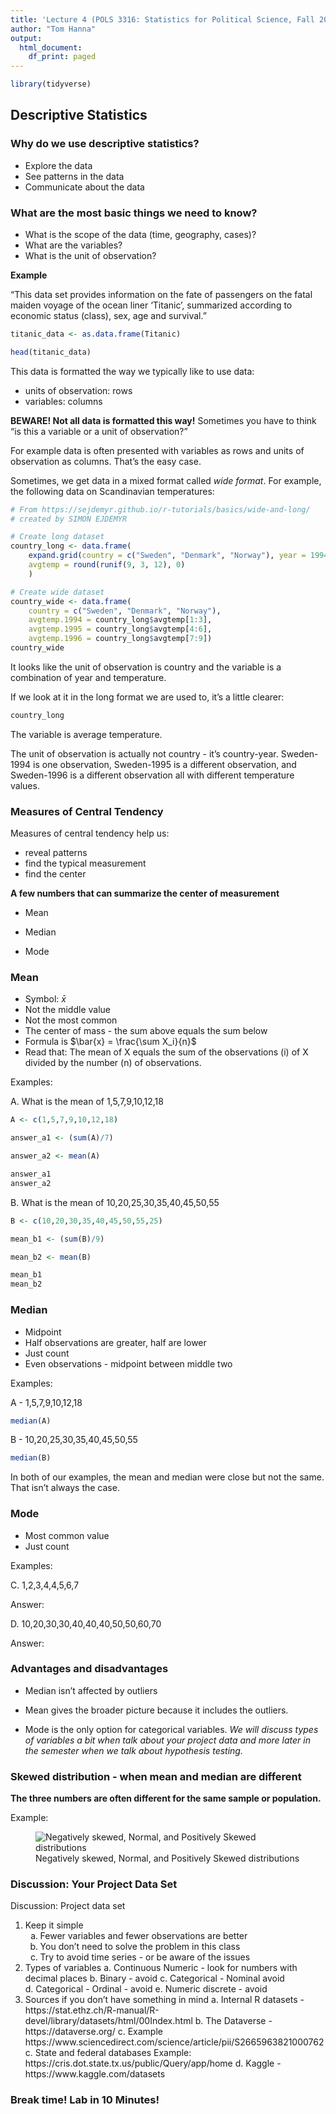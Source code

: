 ```yaml
---
title: 'Lecture 4 (POLS 3316: Statistics for Political Science, Fall 2023)'
author: "Tom Hanna"
output:
  html_document:
    df_print: paged
---
```


```r
library(tidyverse)
```

## Descriptive Statistics

### Why do we use descriptive statistics?

- Explore the data
- See patterns in the data
- Communicate about the data

### What are the most basic things we need to know?

- What is the scope of the data (time, geography, cases)?
- What are the variables?
- What is the unit of observation?

**Example**

"This data set provides information on the fate of passengers on the fatal maiden voyage of the ocean liner ‘Titanic’, summarized according to economic status (class), sex, age and survival."

```r

titanic_data <- as.data.frame(Titanic)

head(titanic_data)

```
This data is formatted the way we typically like to use data:

- units of observation: rows
- variables: columns

**BEWARE! Not all data is formatted this way!** Sometimes you have to think "is this a variable or a unit of observation?"

For example data is often presented with variables as rows and units of observation as columns. That's the easy case.

Sometimes, we get data in a mixed format called *wide format*. For example, the following data on Scandinavian temperatures:

```r
# From https://sejdemyr.github.io/r-tutorials/basics/wide-and-long/
# created by SIMON EJDEMYR

# Create long dataset
country_long <- data.frame(
    expand.grid(country = c("Sweden", "Denmark", "Norway"), year = 1994:1996),
    avgtemp = round(runif(9, 3, 12), 0)
    )

# Create wide dataset
country_wide <- data.frame(
    country = c("Sweden", "Denmark", "Norway"),
    avgtemp.1994 = country_long$avgtemp[1:3],
    avgtemp.1995 = country_long$avgtemp[4:6],
    avgtemp.1996 = country_long$avgtemp[7:9])
country_wide 

```

It looks like the unit of observation is country and the variable is a combination of year and temperature. 

If we look at it in the long format we are used to, it's a little clearer:

```r

country_long

```


The variable is average temperature. 

The unit of observation is actually not country - it's country-year. Sweden-1994 is one observation, Sweden-1995 is a different observation, and Sweden-1996 is a different observation all with different temperature values. 


### Measures of Central Tendency

Measures of central tendency help us:

- reveal patterns
- find the typical measurement
- find the center

**A few numbers that can summarize the center of measurement**

- Mean

- Median

- Mode

### Mean

- Symbol: $\bar{x}$
- Not the middle value
- Not the most common
- The center of mass - the sum above equals the sum below
- Formula is $\bar{x} = \frac{\sum X_i}{n}$
- Read that: The mean of X equals the sum of the observations (i) of X divided by the number (n) of observations. 

Examples:

A. What is the mean of 1,5,7,9,10,12,18

```r

A <- c(1,5,7,9,10,12,18)

answer_a1 <- (sum(A)/7)

answer_a2 <- mean(A)

answer_a1
answer_a2

```

B. What is the mean of 10,20,25,30,35,40,45,50,55

```r
B <- c(10,20,30,35,40,45,50,55,25)

mean_b1 <- (sum(B)/9)

mean_b2 <- mean(B)

mean_b1
mean_b2
```

### Median

 - Midpoint
 - Half observations are greater, half are lower
 - Just count
 - Even observations - midpoint between middle two
 
 Examples:
 
 A - 1,5,7,9,10,12,18

```r
median(A)

```
 B - 10,20,25,30,35,40,45,50,55
```r
median(B)
```

In both of our examples, the mean and median were close but not the same. That isn't always the case. 

### Mode

- Most common value
- Just count

Examples:

C. 1,2,3,4,4,5,6,7

Answer: 

D. 10,20,30,30,40,40,40,50,50,60,70

Answer:

### Advantages and disadvantages

- Median isn't affected by outliers

- Mean gives the broader picture because it includes the outliers.

- Mode is the only option for categorical variables. *We will discuss types of variables a bit when talk about your project data and more later in the semester when we talk about hypothesis testing.*

### Skewed distribution - when mean and median are different

**The three numbers are often different for the same sample or population.**

Example:

![Negatively skewed, Normal, and Positively Skewed distributions](skewed-curves.png)


### Discussion: Your Project Data Set

Discussion: Project data set

1. Keep it simple 
	a. Fewer variables and fewer observations are better
	b. You don't need to solve the problem in this class 
	c. Try to avoid time series - or be aware of the issues
2. Types of variables
        a. Continuous Numeric - look for numbers with decimal places
        b. Binary - avoid
        c. Categorical - Nominal avoid
        d. Categorical - Ordinal - avoid
        e. Numeric discrete - avoid
3. Sources if you don't have something in mind
        a. Internal R datasets - https://stat.ethz.ch/R-manual/R-devel/library/datasets/html/00Index.html
        b. The Dataverse - https://dataverse.org/
        c. Example https://www.sciencedirect.com/science/article/pii/S2665963821000762
        c. State and federal databases
        Example: https://cris.dot.state.tx.us/public/Query/app/home
        d. Kaggle - https://www.kaggle.com/datasets
                

### Break time! Lab in 10 Minutes!




